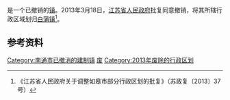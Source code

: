 {{中国乡级行政区|32/06/82/106/000}}

'''{{PAGENAMEBASE}}'''是{{PRC admin/fullname|32/06/82}}一个已撤销的[[行政建制镇|镇]]。2013年3月18日，[[江苏省人民政府|江苏省人民政府]]批复同意撤销{{PAGENAMEBASE}}，将其所辖行政区域划归[[白蒲镇|白蒲镇]]<ref>《江苏省人民政府关于调整如皋市部分行政区划的批复》（苏政复〔2013〕37号）</ref>。

== 参考资料 ==
{{reflist}}

{{江苏行政区划小作品}}
[[Category:南通市已撤消的建制镇|Category:南通市已撤消的建制镇]]
[[Category:如皋市行政区划|废]]
[[Category:2013年废除的行政区划|Category:2013年废除的行政区划]]